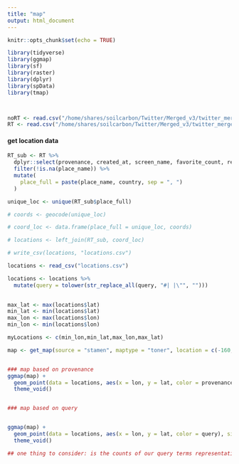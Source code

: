 ```yaml
---
title: "map"
output: html_document
---
```


```r
knitr::opts_chunk$set(echo = TRUE)
```

```r
library(tidyverse)
library(ggmap)
library(sf)
library(raster)
library(dplyr)
library(spData)
library(tmap)



noRT <- read.csv("/home/shares/soilcarbon/Twitter/Merged_v3/twitter_merged_noRT_v3.csv", stringsAsFactors = FALSE)
RT <- read.csv("/home/shares/soilcarbon/Twitter/Merged_v3/twitter_merged_v3.csv",stringsAsFactors = FALSE)
```


#### get location data
```r
RT_sub <- RT %>% 
  dplyr::select(provenance, created_at, screen_name, favorite_count, retweet_count, query, place_name, country) %>% 
  filter(!is.na(place_name)) %>% 
  mutate(
    place_full = paste(place_name, country, sep = ", ")
  )

unique_loc <- unique(RT_sub$place_full)

# coords <- geocode(unique_loc)

# coord_loc <- data.frame(place_full = unique_loc, coords)

# locations <- left_join(RT_sub, coord_loc)

# write_csv(locations, "locations.csv")

locations <- read_csv("locations.csv")

locations <- locations %>% 
  mutate(query = tolower(str_replace_all(query, "#| |\"", "")))
  
```


```r

max_lat <- max(locations$lat)
min_lat <- min(locations$lat)
max_lon <- max(locations$lon)
min_lon <- min(locations$lon)

myLocations <- c(min_lon,min_lat,max_lon,max_lat)

map <- get_map(source = "stamen", maptype = "toner", location = c(-160,-50, 180,70))


### map based on provenance
ggmap(map) +
  geom_point(data = locations, aes(x = lon, y = lat, color = provenance), size = .35) +
  theme_void()


### map based on query


ggmap(map) +
  geom_point(data = locations, aes(x = lon, y = lat, color = query), size = .35) +
  theme_void()

## one thing to consider: is the counts of our query terms representative of the whole dataset
```

